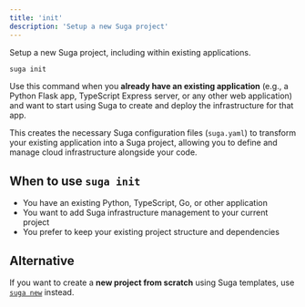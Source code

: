 ```yaml
---
title: 'init'
description: 'Setup a new Suga project'
---
```


Setup a new Suga project, including within existing applications.

```bash
suga init
```

Use this command when you **already have an existing application** (e.g., a Python Flask app, TypeScript Express server, or any other web application) and want to start using Suga to create and deploy the infrastructure for that app.

This creates the necessary Suga configuration files (`suga.yaml`) to transform your existing application into a Suga project, allowing you to define and manage cloud infrastructure alongside your code.

## When to use `suga init`

- You have an existing Python, TypeScript, Go, or other application
- You want to add Suga infrastructure management to your current project
- You prefer to keep your existing project structure and dependencies

## Alternative

If you want to create a **new project from scratch** using Suga templates, use [`suga new`](/cli/new) instead.